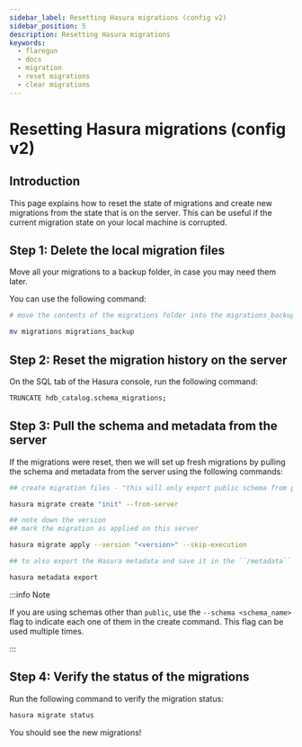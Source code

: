 ```yaml
---
sidebar_label: Resetting Hasura migrations (config v2)
sidebar_position: 5
description: Resetting Hasura migrations
keywords:
  - flaregun
  - docs
  - migration
  - reset migrations
  - clear migrations
---
```


# Resetting Hasura migrations (config v2)

## Introduction

This page explains how to reset the state of migrations and create new
migrations from the state that is on the server. This can be useful if
the current migration state on your local machine is corrupted.

## Step 1: Delete the local migration files

Move all your migrations to a backup folder, in case you may need them
later.

You can use the following command:

```bash
# move the contents of the migrations folder into the migrations_backup folder

mv migrations migrations_backup
```

## Step 2: Reset the migration history on the server

On the SQL tab of the Hasura console, run the following command:

```bash
TRUNCATE hdb_catalog.schema_migrations;
```

## Step 3: Pull the schema and metadata from the server

If the migrations were reset, then we will set up fresh migrations by
pulling the schema and metadata from the server using the following
commands:

```bash
## create migration files - "this will only export public schema from postgres"

hasura migrate create "init" --from-server
```

```bash
## note down the version
## mark the migration as applied on this server

hasura migrate apply --version "<version>" --skip-execution
```

```bash
## to also export the Hasura metadata and save it in the ``/metadata`` directory

hasura metadata export
```

:::info Note

If you are using schemas other than `public`, use the
`--schema <schema_name>` flag to indicate each one of them in the create
command. This flag can be used multiple times.

:::

## Step 4: Verify the status of the migrations

Run the following command to verify the migration status:

```bash
hasura migrate status
```

You should see the new migrations!
